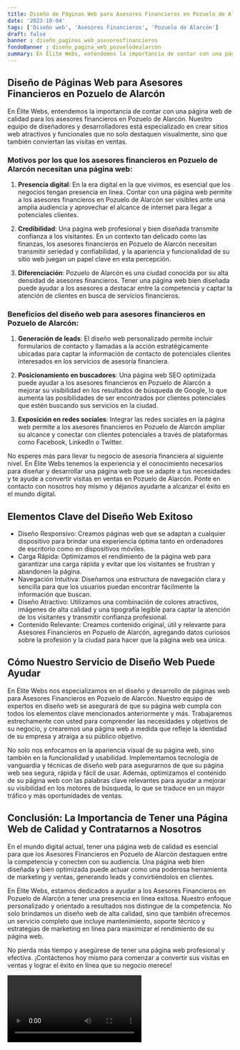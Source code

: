 ```yaml
---
title: Diseño de Páginas Web para Asesores Financieros en Pozuelo de Alarcón
date: '2023-10-04'
tags: ['Diseño web', 'Asesores Financieros', 'Pozuelo de Alarcón']
draft: false
banner : diseño_paginas_web_asesoresfinancieros
fondoBanner : diseño_pagina_web_pozuelodealarcón
summary: En Élite Webs, entendemos la importancia de contar con una página web de calidad para los asesores financieros en Pozuelo de Alarcón. Nuestro equipo de diseñadores y desarrolladores está especializado en crear sitios web atractivos y funcionales que no solo destaquen visualmente, sino que también conviertan las visitas en ventas.
---
```


## Diseño de Páginas Web para Asesores Financieros en Pozuelo de Alarcón

En Élite Webs, entendemos la importancia de contar con una página web de calidad para los asesores financieros en Pozuelo de Alarcón. Nuestro equipo de diseñadores y desarrolladores está especializado en crear sitios web atractivos y funcionales que no solo destaquen visualmente, sino que también conviertan las visitas en ventas.

### Motivos por los que los asesores financieros en Pozuelo de Alarcón necesitan una página web:

1. **Presencia digital**: En la era digital en la que vivimos, es esencial que los negocios tengan presencia en línea. Contar con una página web permite a los asesores financieros en Pozuelo de Alarcón ser visibles ante una amplia audiencia y aprovechar el alcance de internet para llegar a potenciales clientes.

2. **Credibilidad**: Una página web profesional y bien diseñada transmite confianza a los visitantes. En un contexto tan delicado como las finanzas, los asesores financieros en Pozuelo de Alarcón necesitan transmitir seriedad y confiabilidad, y la apariencia y funcionalidad de su sitio web juegan un papel clave en esta percepción.

3. **Diferenciación**: Pozuelo de Alarcón es una ciudad conocida por su alta densidad de asesores financieros. Tener una página web bien diseñada puede ayudar a los asesores a destacar entre la competencia y captar la atención de clientes en busca de servicios financieros.

### Beneficios del diseño web para asesores financieros en Pozuelo de Alarcón:

1. **Generación de leads**: El diseño web personalizado permite incluir formularios de contacto y llamadas a la acción estratégicamente ubicadas para captar la información de contacto de potenciales clientes interesados en los servicios de asesoría financiera.

2. **Posicionamiento en buscadores**: Una página web SEO optimizada puede ayudar a los asesores financieros en Pozuelo de Alarcón a mejorar su visibilidad en los resultados de búsqueda de Google, lo que aumenta las posibilidades de ser encontrados por clientes potenciales que estén buscando sus servicios en la ciudad.

3. **Exposición en redes sociales**: Integrar las redes sociales en la página web permite a los asesores financieros en Pozuelo de Alarcón ampliar su alcance y conectar con clientes potenciales a través de plataformas como Facebook, LinkedIn o Twitter.

No esperes más para llevar tu negocio de asesoría financiera al siguiente nivel. En Élite Webs tenemos la experiencia y el conocimiento necesarios para diseñar y desarrollar una página web que se adapte a tus necesidades y te ayude a convertir visitas en ventas en Pozuelo de Alarcón. Pónte en contacto con nosotros hoy mismo y déjanos ayudarte a alcanzar el éxito en el mundo digital.

<GifSeo />

<Cta />

## Elementos Clave del Diseño Web Exitoso

- Diseño Responsivo: Creamos páginas web que se adaptan a cualquier dispositivo para brindar una experiencia óptima tanto en ordenadores de escritorio como en dispositivos móviles.
- Carga Rápida: Optimizamos el rendimiento de la página web para garantizar una carga rápida y evitar que los visitantes se frustran y abandonen la página.
- Navegación Intuitiva: Diseñamos una estructura de navegación clara y sencilla para que los usuarios puedan encontrar fácilmente la información que buscan.
- Diseño Atractivo: Utilizamos una combinación de colores atractivos, imágenes de alta calidad y una tipografía legible para captar la atención de los visitantes y transmitir confianza profesional.
- Contenido Relevante: Creamos contenido original, útil y relevante para Asesores Financieros en Pozuelo de Alarcón, agregando datos curiosos sobre la profesión y la ciudad para hacer que la página web sea única.

## Cómo Nuestro Servicio de Diseño Web Puede Ayudar

En Élite Webs nos especializamos en el diseño y desarrollo de páginas web para Asesores Financieros en Pozuelo de Alarcón. Nuestro equipo de expertos en diseño web se asegurará de que su página web cumpla con todos los elementos clave mencionados anteriormente y más. Trabajaremos estrechamente con usted para comprender las necesidades y objetivos de su negocio, y crearemos una página web a medida que refleje la identidad de su empresa y atraiga a su público objetivo.

No solo nos enfocamos en la apariencia visual de su página web, sino también en la funcionalidad y usabilidad. Implementamos tecnología de vanguardia y técnicas de diseño web para asegurarnos de que su página web sea segura, rápida y fácil de usar. Además, optimizamos el contenido de su página web con las palabras clave relevantes para ayudar a mejorar su visibilidad en los motores de búsqueda, lo que se traduce en un mayor tráfico y más oportunidades de ventas.

## Conclusión: La Importancia de Tener una Página Web de Calidad y Contratarnos a Nosotros

En el mundo digital actual, tener una página web de calidad es esencial para que los Asesores Financieros en Pozuelo de Alarcón destaquen entre la competencia y conecten con su audiencia. Una página web bien diseñada y bien optimizada puede actuar como una poderosa herramienta de marketing y ventas, generando leads y convirtiéndolos en clientes.

En Élite Webs, estamos dedicados a ayudar a los Asesores Financieros en Pozuelo de Alarcón a tener una presencia en línea exitosa. Nuestro enfoque personalizado y orientado a resultados nos distingue de la competencia. No solo brindamos un diseño web de alta calidad, sino que también ofrecemos un servicio completo que incluye mantenimiento, soporte técnico y estrategias de marketing en línea para maximizar el rendimiento de su página web.

No pierda más tiempo y asegúrese de tener una página web profesional y efectiva. ¡Contáctenos hoy mismo para comenzar a convertir sus visitas en ventas y lograr el éxito en línea que su negocio merece!

<Video />

<CtaBot job='Asesores Financieros' city='Pozuelo de Alarcón'/>

<Gmaps query='Pozuelo de Alarcón+españa+maps' />